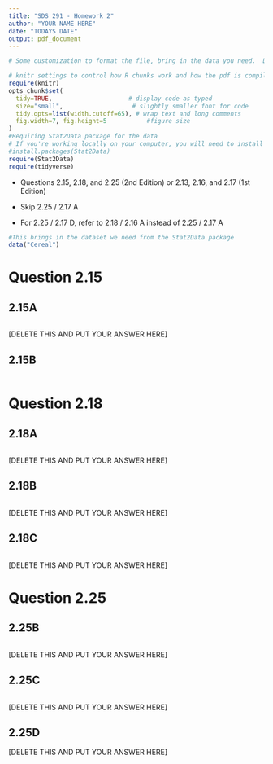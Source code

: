 ```yaml
---
title: "SDS 291 - Homework 2"
author: "YOUR NAME HERE"
date: "TODAYS DATE"
output: pdf_document
---
```


```r
# Some customization to format the file, bring in the data you need.  Do not alter.

# knitr settings to control how R chunks work and how the pdf is compiled when knit.
require(knitr)
opts_chunk$set(
  tidy=TRUE,                     # display code as typed
  size="small",                   # slightly smaller font for code
  tidy.opts=list(width.cutoff=65), # wrap text and long comments
  fig.width=7, fig.height=5           #figure size
)
#Requiring Stat2Data package for the data
# If you're working locally on your computer, you will need to install some of these packages--see code below.
#install.packages(Stat2Data) 
require(Stat2Data)
require(tidyverse)
```



- Questions 2.15, 2.18, and 2.25 (2nd Edition) or 2.13, 2.16, and 2.17 (1st Edition)

- Skip 2.25 / 2.17 A

- For 2.25 / 2.17 D, refer to 2.18 / 2.16 A instead of 2.25 / 2.17 A



```r
#This brings in the dataset we need from the Stat2Data package
data("Cereal")
```

# Question 2.15

## 2.15A

```r

```


[DELETE THIS AND PUT YOUR ANSWER HERE]


## 2.15B

```r

```




# Question 2.18

## 2.18A

```r

```

[DELETE THIS AND PUT YOUR ANSWER HERE]


## 2.18B

```r

```

[DELETE THIS AND PUT YOUR ANSWER HERE]

## 2.18C

```r

```

[DELETE THIS AND PUT YOUR ANSWER HERE]




# Question 2.25

<!--- Skip 2.25A --->

## 2.25B

```r

```


[DELETE THIS AND PUT YOUR ANSWER HERE]


## 2.25C

```r

```


[DELETE THIS AND PUT YOUR ANSWER HERE]

## 2.25D

<!--- Refer to 2.18A instead of 2.25A for the comparison this question asks for --->

[DELETE THIS AND PUT YOUR ANSWER HERE]